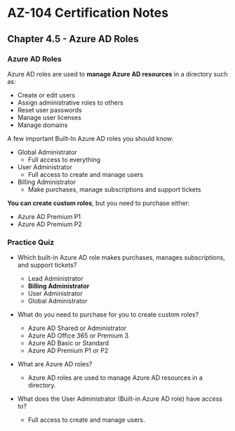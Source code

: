 # AZ-104 Certification Notes
## Chapter 4.5 - Azure AD Roles

### Azure AD Roles
Azure AD roles are used to **manage Azure AD resources** in a directory such as:
* Create or edit users
* Assign administrative roles to others
* Reset user passwords
* Manage user licenses
* Manage domains

A few important Built-In Azure AD roles you should know:
* Global Administrator
	* Full access to everything
* User Administrator
	* Full access to create and manage users
* Billing Administrator
	* Make purchases, manage subscriptions and support tickets

**You can create custom roles**, but you need to purchase either:
* Azure AD Premium P1
* Azure AD Premium P2

### Practice Quiz
* Which built-in Azure AD role makes purchases, manages subscriptions, and support tickets?
	* Lead Administrator
	* **Billing Administrator**
	* User Administrator
	* Global Administrator
* What do you need to purchase for you to create custom roles?
	* Azure AD Shared or Administrator
	* Azure AD Office 365 or Premium 3
	* Azure AD Basic or Standard
	* Azure AD Premium P1 or P2

* What are Azure AD roles?
	* Azure AD roles are used to manage Azure AD resources in a directory.
* What does the User Administrator (Built-in Azure AD role) have access to?
	* Full access to create and manage users​.